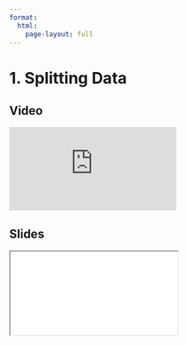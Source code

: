 ```yaml
---
format:
  html:
    page-layout: full
---
```


# 1. Splitting Data

::: {.panel-tabset .nav-pills}

## Video

<iframe
    class="video"
    src="https://www.youtube.com/embed/eIgYVRnAcuc?start=4805&end=5640&rel=0" 
    title="Module 3 Video - Splitting Data"
    frameborder="0"
    allow="accelerometer; autoplay; clipboard-write; encrypted-media; gyroscope; picture-in-picture"
    allowfullscreen
></iframe>

## Slides

<iframe
    class="slide-deck"
    src="slides/module3_01.html"
></iframe>

:::
